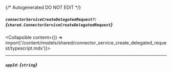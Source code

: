{/* Autogenerated DO NOT EDIT  */}

##### `connectorServiceCreateDelegatedRequest?`: *{`shared.ConnectorServiceCreateDelegatedRequest`}*
<Collapsible content={() => import('/content/models/shared/connector_service_create_delegated_request/typescript.mdx')}>
</Collapsible>

---
##### `appId`: *{`string`}*

